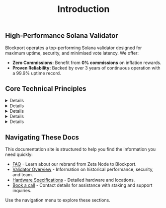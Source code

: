 ---
sidebar_position: 1
title: Introduction
---

## High-Performance Solana Validator

Blockport operates a top-performing Solana validator designed for maximum uptime, security, and minimised vote latency. We offer:

* **Zero Commissions:** Benefit from **0% commissions** on inflation rewards.
* **Proven Reliability:** Backed by over 3 years of continuous operation with a 99.9% uptime record.

## Core Technical Principles

<Details summary={<summary>Reliability & Uptime:</summary>}>
{/* Content for Reliability & Uptime */}
<ul>
  <li>We prioritize operational stability through redundant infrastructure across multiple continents, proactive monitoring (automated and manual), and rigorous incident response protocols. Our 3+ year track record reflects this commitment.</li>
</ul>
</Details>

<Details summary={<summary>Performance Optimization:</summary>}>
{/* Content for Performance Optimization */}
<ul>
  <li>Our validators utilize carefully selected hardware (including AMD Ryzen Threadripper Pro CPUs and high-speed NVMe drives) and optimized configurations specifically tailored to meet Solana's demanding performance requirements, maximizing yield potential.</li>
</ul>
</Details>

<Details summary={<summary>Security Architecture:</summary>}>
{/* Content for Security Architecture */}
<ul>
  <li>Security is paramount. We employ hardware security modules (HSMs) for key management, mandatory multi-factor authentication (MFA) for system access, and adhere to industry best practices to safeguard operations and delegated assets.</li>
</ul>
</Details>

<Details summary={<summary>Transparency:</summary>}>
{/* Content for Transparency */}
<ul>
  <li>We believe in clear communication and predictable operations. Our public commission structure (0% inflation / 8% MEV) is stable – we have never raised public fees since inception.</li>
</ul>
</Details>

<Details summary={<summary>Ecosystem Contribution:</summary>}>
{/* Content for Ecosystem Contribution */}
<ul>
  <li>We actively support Solana's health and decentralization through participation in Solana's official delegation program and by operating a dedicated testnet validator.</li>
</ul>
</Details>

## Navigating These Docs

This documentation site is structured to help you find the information you need quickly:

* [FAQ](https://docs.blockport.xyz/docs/faq) - Learn about our rebrand from Zeta Node to Blockport. 
* [Validator Overview](https://docs.blockport.xyz/docs/overview) - Information on historical performance, security, and team.
* [Hardware Specifications](https://docs.blockport.xyz/docs/hardware) - Detailed hardware and locations.
* [Book a call](https://docs.blockport.xyz/docs/Contact) - Contact details for assistance with staking and support inquiries.

Use the navigation menu to explore these sections.